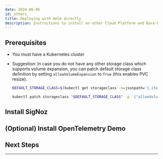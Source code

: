 ```yaml
---
date: 2024-06-06
id: others
title: Deploying with Helm directly
description: Instructions to install on other Cloud Platform and Bare-Metal Servers
---
```



<HostingDecision />

## Prerequisites

- You must have a Kubernetes cluster

<CommonPrerequisites />

- Suggestion: In case you do not have any other storage class which supports volume
  expansion, you can patch default storage class definition by setting
  `allowVolumeExpansion` to `True` (this enables PVC resize).

  ```bash
  DEFAULT_STORAGE_CLASS=$(kubectl get storageclass -o=jsonpath='{.items[?(@.metadata.annotations.storageclass\.kubernetes\.io/is-default-class=="true")].metadata.name}')

  kubectl patch storageclass "$DEFAULT_STORAGE_CLASS" -p '{"allowVolumeExpansion": true}'
  ```

## Install SigNoz

<K8sInstall />

## (Optional) Install OpenTelemetry Demo

<K8sOtelDemo />

## Next Steps

<NextSteps />

---

[1]: https://github.com/ezeslucky/monitrix.git/charts/tree/main/charts/signoz#configuration
